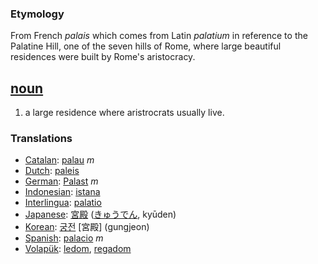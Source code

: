 === Etymology ===
From French ''palais'' which comes from Latin ''palatium'' in reference to the Palatine Hill, one of the seven hills of Rome, where large beautiful residences were built by Rome's aristocracy. 

== [[noun]] ==
#a large residence where aristrocrats usually live.

=== Translations ===
*[[Catalan]]: [[palau]] ''m''
*[[Dutch]]: [[paleis]]
*[[German]]: [[Palast]] ''m''
*[[Indonesian]]: [[istana]]
*[[Interlingua]]: [[palatio]]
*[[Japanese]]: [[宮殿]] ([[きゅうでん]], kyūden)
*[[Korean]]: [[궁전]] [宮殿] (gungjeon)
*[[Spanish]]: [[palacio]] ''m''
*[[Volapük]]: [[ledom]], [[regadom]]